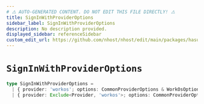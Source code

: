 ```yaml
---
# ⚠️ AUTO-GENERATED CONTENT. DO NOT EDIT THIS FILE DIRECTLY! ⚠️
title: SignInWithProviderOptions
sidebar_label: SignInWithProviderOptions
description: No description provided.
displayed_sidebar: referenceSidebar
custom_edit_url: https://github.com/nhost/nhost/edit/main/packages/hasura-auth-js/src/utils/types.ts#L56
---
```


# `SignInWithProviderOptions`

```ts
type SignInWithProviderOptions =
  | { provider: 'workos'; options: CommonProviderOptions & WorkOsOptions }
  | { provider: Exclude<Provider, 'workos'>; options: CommonProviderOptions }
```
